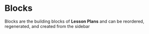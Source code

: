 # Blocks


Blocks are the building blocks of **Lesson Plans** and can be reordered, regenerated, and created from the sidebar